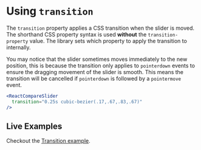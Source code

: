 

<Meta title="Docs/Transition" component={ReactCompareSlider} />

# Using `transition`

The `transition` property applies a CSS transition when the slider is moved. The shorthand CSS
property syntax is used **without** the `transition-property` value. The library sets which property
to apply the transition to internally.

You may notice that the slider sometimes moves immediately to the new position, this is because the
transition only applies to `pointerdown` events to ensure the dragging movement of the slider is smooth.
This means the transition will be cancelled if `pointerdown` is followed by a `pointermove` event.

```jsx
<ReactCompareSlider
  transition="0.25s cubic-bezier(.17,.67,.83,.67)"
/>
```

<Canvas>
  <Story id="demos--transition" />
</Canvas>

## Live Examples

Checkout the [Transition example](/story/demos--transition).

